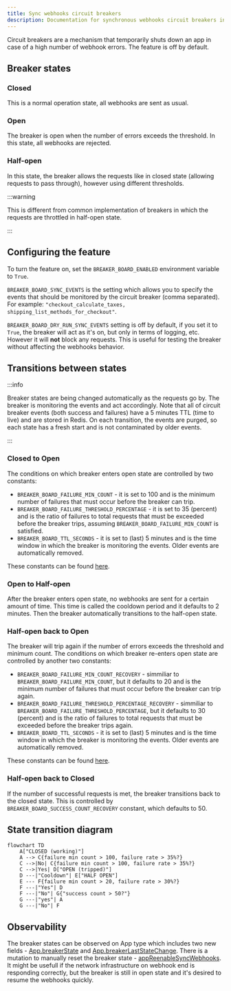 ```yaml
---
title: Sync webhooks circuit breakers
description: Documentation for synchronous webhooks circuit breakers in Saleor
---
```


Circuit breakers are a mechanism that temporarily shuts down an app in case of a high number of webhook errors. The feature is off by default.

## Breaker states

### Closed

This is a normal operation state, all webhooks are sent as usual.

### Open

The breaker is open when the number of errors exceeds the threshold. In this state, all webhooks are rejected.

### Half-open

In this state, the breaker allows the requests like in closed state (allowing requests to pass through), however using different thresholds.

:::warning

This is different from common implementation of breakers in which the requests are throttled in half-open state.

:::

## Configuring the feature

To turn the feature on, set the `BREAKER_BOARD_ENABLED` environment variable to `True`.

`BREAKER_BOARD_SYNC_EVENTS` is the setting which allows you to specify the events that should be monitored by the circuit breaker (comma separated).
For example: `"checkout_calculate_taxes, shipping_list_methods_for_checkout"`.

`BREAKER_BOARD_DRY_RUN_SYNC_EVENTS` setting is off by default, if you set it to `True`, the breaker will act as it's on, but only in terms of logging, etc.
However it will **not** block any requests. This is useful for testing the breaker without affecting the webhooks behavior.

## Transitions between states

:::info

Breaker states are being changed automatically as the requests go by. The breaker is monitoring the events and act accordingly.
Note that all of circuit breaker events (both success and failures) have a 5 minutes TTL (time to live) and are stored in Redis.
On each transition, the events are purged, so each state has a fresh start and is not contaminated by older events.

:::

### Closed to Open

The conditions on which breaker enters open state are controlled by two constants:
- `BREAKER_BOARD_FAILURE_MIN_COUNT` - it is set to 100 and is the minimum number of failures that must occur before the breaker can trip.
- `BREAKER_BOARD_FAILURE_THRESHOLD_PERCENTAGE` - it is set to 35 (percent) and is the ratio of failures to total requests that must be exceeded before the breaker trips, assuming `BREAKER_BOARD_FAILURE_MIN_COUNT` is satisfied.
- `BREAKER_BOARD_TTL_SECONDS` - it is set to (last) 5 minutes and is the time window in which the breaker is monitoring the events. Older events are automatically removed.

These constants can be found [here](https://github.com/saleor/saleor/blob/main/saleor/webhook/circuit_breaker/breaker_board.py#L20-L40).

### Open to Half-open

After the breaker enters open state, no webhooks are sent for a certain amount of time. This time is called the cooldown period and it defaults to 2 minutes. Then the breaker automatically transitions to the half-open state.


### Half-open back to Open

The breaker will trip again if the number of errors exceeds the threshold and minimum count. The conditions on which breaker re-enters open state are controlled by another two constants:
- `BREAKER_BOARD_FAILURE_MIN_COUNT_RECOVERY` - simmiliar to `BREAKER_BOARD_FAILURE_MIN_COUNT`, but it defaults to 20 and is the minimum number of failures that must occur before the breaker can trip again.
- `BREAKER_BOARD_FAILURE_THRESHOLD_PERCENTAGE_RECOVERY` - simmiliar to `BREAKER_BOARD_FAILURE_THRESHOLD_PERCENTAGE`, but it defaults to 30 (percent) and is the ratio of failures to total requests that must be exceeded before the breaker trips again.
- `BREAKER_BOARD_TTL_SECONDS` - it is set to (last) 5 minutes and is the time window in which the breaker is monitoring the events. Older events are automatically removed.

These constants can be found [here](https://github.com/saleor/saleor/blob/main/saleor/webhook/circuit_breaker/breaker_board.py#L20-L40).

### Half-open back to Closed

If the number of successful requests is met, the breaker transitions back to the closed state. This is controlled by `BREAKER_BOARD_SUCCESS_COUNT_RECOVERY` constant, which defaults to 50.

## State transition diagram

```mermaid
flowchart TD
    A["CLOSED (working)"]
    A --> C{failure min count > 100, failure rate > 35%?}
    C -->|No| C{failure min count > 100, failure rate > 35%?}
    C -->|Yes| D["OPEN (tripped)"]
    D ---|"Cooldown"| E["HALF OPEN"]
    E --- F{failure min count > 20, failure rate > 30%?}
    F ---|"Yes"| D
    F ---|"No"| G{"success count > 50?"}
	G ---|"yes"| A
	G ---|"No"| F
```

## Observability

The breaker states can be observed on App type which includes two new fields - [App.breakerState](api-reference/apps/objects/app.mdx#appbreakerstatecircuitbreakerstateenum---) and [App.breakerLastStateChange](api-reference/apps/objects/app.mdx#appbreakerlaststatechangedatetime--).
There is a mutation to manually reset the breaker state - [appReenableSyncWebhooks](api-reference/apps/mutations/app-reenable-sync-webhooks.mdx). It might be usefull if the network infrastructure on webhook end is responding correctly, but the breaker is still in open state and it's desired to resume the webhooks quickly.